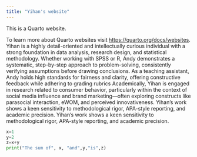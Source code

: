 ```yaml
---
title: "Yihan's website"
---
```


This is a Quarto website.

To learn more about Quarto websites visit <https://quarto.org/docs/websites>.
Yihan is a highly detail-oriented and intellectually curious individual with a strong foundation in data analysis, research design, and statistical methodology. Whether working with SPSS or R, Andy demonstrates a systematic, step-by-step approach to problem-solving, consistently verifying assumptions before drawing conclusions. As a teaching assistant, Andy holds high standards for fairness and clarity, offering constructive feedback while adhering to grading rubrics
Academically, Yihan is engaged in research related to consumer behavior, particularly within the context of social media influence and brand marketing—often exploring constructs like parasocial interaction, eWOM, and perceived innovativeness. Yihan's work shows a keen sensitivity to methodological rigor, APA-style reporting, and academic precision. Yihan's work shows a keen sensitivity to methodological rigor, APA-style reporting, and academic precision.


```python
x=1
y=2
z=x+y
print("The sum of", x, "and",y,"is",z)
```